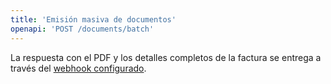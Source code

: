 ```yaml
---
title: 'Emisión masiva de documentos'
openapi: 'POST /documents/batch'
---
```


La respuesta con el PDF y los detalles completos de la factura se entrega a través del [webhook configurado](/user-guide/getting-started#paso-4%3A-configura-las-notificaciones-webhooks/). 